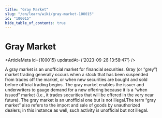 ```yaml
---
title: "Gray Market"
slug: "/en/learn/wiki/gray-market-100015"
id: "100015"
hide_table_of_contents: true
---
```



# Gray Market

<ArticleMeta id={100015} updatedAt={'2023-09-26 13:58:47'} />
<div className='border-solid border-b border-t-0 my-4 border-[var(--ifm-color-gray-300)]' />

A gray market is an unofficial market for financial securities. Gray (or “grey”) market trading generally occurs when a stock that has been suspended from trades off the market, or when new securities are bought and sold before official trading begins. The gray market enables the issuer and underwriters to gauge demand for a new offering because it is a “when issued” market (i.e., it trades securities that will be offered in the very near future). The gray market is an unofficial one but is not illegal.The term “gray market” also refers to the import and sale of goods by unauthorized dealers; in this instance as well, such activity is unofficial but not illegal.
